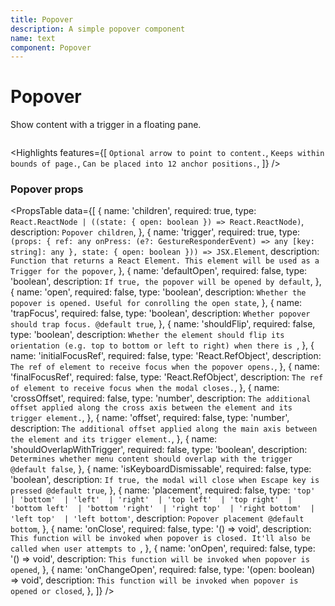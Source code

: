 ```yaml
---
title: Popover
description: A simple popover component
name: text
component: Popover
---
```


# Popover

<Description>Show content with a trigger in a floating pane.</Description>

<HeroContainer>
  <PopoverDemo />
</HeroContainer>

```jsx hero template=Popover

```

<Highlights
  features={[
    `Optional arrow to point to content.`,
    `Keeps within bounds of page.`,
    `Can be placed into 12 anchor positions.`,
  ]}
/>

### Popover props

<PropsTable
  data={[
    {
      name: 'children',
      required: true,
      type: `React.ReactNode
| ((state: { open: boolean }) => React.ReactNode)`,
      description: `Popover children`,
    },
    {
      name: 'trigger',
      required: true,
      type: `(props: {
  ref: any
  onPress: (e?: GestureResponderEvent) => any
  [key: string]: any
},
state: { open: boolean })) => JSX.Element`,
      description: `Function that returns a React Element. This element will be used as a Trigger for the popover`,
    },
    {
      name: 'defaultOpen',
      required: false,
      type: 'boolean',
      description: `If true, the popover will be opened by default`,
    },
    {
      name: 'open',
      required: false,
      type: 'boolean',
      description: `Whether the popover is opened. Useful for conrolling the open state`,
    },
    {
      name: 'trapFocus',
      required: false,
      type: 'boolean',
      description: `Whether popover should trap focus. @default true`,
    },
    {
      name: 'shouldFlip',
      required: false,
      type: 'boolean',
      description: `Whether the element should flip its orientation (e.g. top to bottom or left to right) when there is `,
    },
    {
      name: 'initialFocusRef',
      required: false,
      type: 'React.RefObject<any>',
      description: `The ref of element to receive focus when the popover opens.`,
    },
    {
      name: 'finalFocusRef',
      required: false,
      type: 'React.RefObject<any>',
      description: `The ref of element to receive focus when the modal closes.`,
    },
    {
      name: 'crossOffset',
      required: false,
      type: 'number',
      description: `The additional offset applied along the cross axis between the element and its trigger element.`,
    },
    {
      name: 'offset',
      required: false,
      type: 'number',
      description: `The additional offset applied along the main axis between the element and its trigger element.`,
    },
    {
      name: 'shouldOverlapWithTrigger',
      required: false,
      type: 'boolean',
      description: `Determines whether menu content should overlap with the trigger @default false`,
    },
    {
      name: 'isKeyboardDismissable',
      required: false,
      type: 'boolean',
      description: `If true, the modal will close when Escape key is pressed @default true`,
    },
    {
      name: 'placement',
      required: false,
      type: `'top' 
| 'bottom' 
| 'left' 
| 'right' 
| 'top left' 
| 'top right' 
| 'bottom left' 
| 'bottom 'right' 
| 'right top' 
| 'right bottom' 
| 'left top' 
| 'left bottom'`,
      description: `Popover placement @default bottom`,
    },
    {
      name: 'onClose',
      required: false,
      type: '() => void',
      description: `This function will be invoked when popover is closed. It'll also be called when user attempts to `,
    },
    {
      name: 'onOpen',
      required: false,
      type: '() => void',
      description: `This function will be invoked when popover is opened`,
    },
    {
      name: 'onChangeOpen',
      required: false,
      type: '(open: boolean) => void',
      description: `This function will be invoked when popover is opened or closed`,
    },
  ]}
/>
